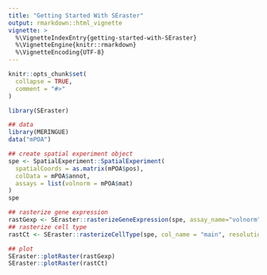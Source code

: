 ```yaml
---
title: "Getting Started With SEraster"
output: rmarkdown::html_vignette
vignette: >
  %\VignetteIndexEntry{getting-started-with-SEraster}
  %\VignetteEngine{knitr::rmarkdown}
  %\VignetteEncoding{UTF-8}
---
```


```r
knitr::opts_chunk$set(
  collapse = TRUE,
  comment = "#>"
)
```

```r
library(SEraster)

## data
library(MERINGUE)
data("mPOA")

## create spatial experiment object
spe <- SpatialExperiment::SpatialExperiment(
  spatialCoords = as.matrix(mPOA$pos),
  colData = mPOA$annot,
  assays = list(volnorm = mPOA$mat)
)
spe

## rasterize gene expression
rastGexp <- SEraster::rasterizeGeneExpression(spe, assay_name="volnorm", resolution = 50)
## rasterize cell type
rastCt <- SEraster::rasterizeCellType(spe, col_name = "main", resolution = 50)

## plot
SEraster::plotRaster(rastGexp)
SEraster::plotRaster(rastCt)
```
